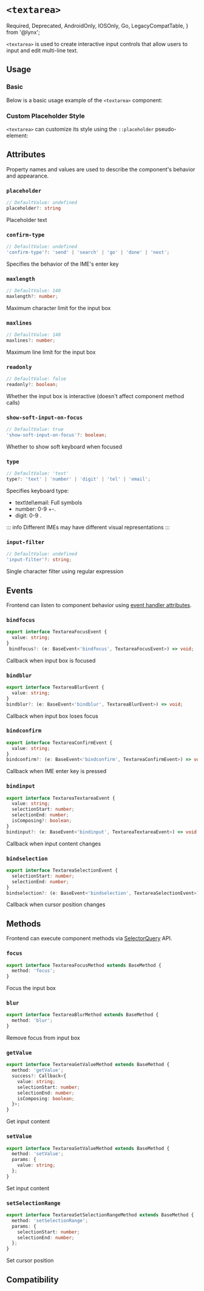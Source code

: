 # `<textarea>`

  Required,
  Deprecated,
  AndroidOnly,
  IOSOnly,
  Go,
  LegacyCompatTable,
} from '@lynx';

`<textarea>` is used to create interactive input controls that allow users to input and edit multi-line text.

## Usage

### Basic

Below is a basic usage example of the `<textarea>` component:

<Go
  example="textarea"
  defaultFile="src/base/index.tsx"
  img="https://lf-lynx.tiktok-cdns.com/obj/lynx-artifacts-oss-sg/plugin/static/textarea_basic.PNG"
  highlight="{13-21}"
/>

### Custom Placeholder Style

`<textarea>` can customize its style using the `::placeholder` pseudo-element:

<Go
  example="textarea"
  defaultFile="src/customized-placeholder/index.tsx"
  img="https://lf-lynx.tiktok-cdns.com/obj/lynx-artifacts-oss-sg/plugin/static/textarea_customized.MP4"
  highlight="{13-21}"
/>

## Attributes

Property names and values are used to describe the component's behavior and appearance.

### `placeholder`

```ts
// DefaultValue: undefined
placeholder?: string
```

Placeholder text

### `confirm-type`

```ts
// DefaultValue: undefined
'confirm-type'?: 'send' | 'search' | 'go' | 'done' | 'next';
```

Specifies the behavior of the IME's enter key

### `maxlength`

```ts
// DefaultValue: 140
maxlength?: number;
```

Maximum character limit for the input box

### `maxlines`

```ts
// DefaultValue: 140
maxlines?: number;
```

Maximum line limit for the input box

### `readonly`

```ts
// DefaultValue: false
readonly?: boolean;
```

Whether the input box is interactive (doesn't affect component method calls)

### `show-soft-input-on-focus`

```ts
// DefaultValue: true
'show-soft-input-on-focus'?: boolean;
```

Whether to show soft keyboard when focused

### `type`

```ts
// DefaultValue: 'text'
type?: 'text' | 'number' | 'digit' | 'tel' | 'email';
```

Specifies keyboard type:

- text\tel\email: Full symbols
- number: 0-9 +-.
- digit: 0-9 .

::: info
Different IMEs may have different visual representations
:::

### `input-filter`

```ts
// DefaultValue: undefined
'input-filter'?: string;
```

Single character filter using regular expression

## Events

Frontend can listen to component behavior using [event handler attributes](../../../guide/interaction/event-handling/event-propagation.mdx#event-handler-attributes).

### `bindfocus`

```ts
export interface TextareaFocusEvent {
  value: string;
}
 bindfocus?: (e: BaseEvent<'bindfocus', TextareaFocusEvent>) => void;
```

Callback when input box is focused

### `bindblur`

```ts
export interface TextareaBlurEvent {
  value: string;
}
bindblur?: (e: BaseEvent<'bindblur', TextareaBlurEvent>) => void;
```

Callback when input box loses focus

### `bindconfirm`

```ts
export interface TextareaConfirmEvent {
  value: string;
}
bindconfirm?: (e: BaseEvent<'bindconfirm', TextareaConfirmEvent>) => void;
```

Callback when IME enter key is pressed

### `bindinput`

```ts
export interface TextareaTextareaEvent {
  value: string;
  selectionStart: number;
  selectionEnd: number;
  isComposing?: boolean;
}
bindinput?: (e: BaseEvent<'bindinput', TextareaTextareaEvent>) => void;
```

Callback when input content changes

### `bindselection`

```ts
export interface TextareaSelectionEvent {
  selectionStart: number;
  selectionEnd: number;
}
bindselection?: (e: BaseEvent<'bindselection', TextareaSelectionEvent>) => void;
```

Callback when cursor position changes

## Methods

Frontend can execute component methods via [SelectorQuery](/api/lynx-api/nodes-ref/nodes-ref-invoke.html) API.

### `focus`

```ts
export interface TextareaFocusMethod extends BaseMethod {
  method: 'focus';
}
```

Focus the input box

### `blur`

```ts
export interface TextareaBlurMethod extends BaseMethod {
  method: 'blur';
}
```

Remove focus from input box

### `getValue`

```ts
export interface TextareaGetValueMethod extends BaseMethod {
  method: 'getValue';
  success?: Callback<{
    value: string;
    selectionStart: number;
    selectionEnd: number;
    isComposing: boolean;
  }>;
}
```

Get input content

### `setValue`

```ts
export interface TextareaSetValueMethod extends BaseMethod {
  method: 'setValue';
  params: {
    value: string;
  };
}
```

Set input content

### `setSelectionRange`

```ts
export interface TextareaSetSelectionRangeMethod extends BaseMethod {
  method: 'setSelectionRange';
  params: {
    selectionStart: number;
    selectionEnd: number;
  };
}
```

Set cursor position

## Compatibility

<LegacyCompatTable metadata="elements/textarea" />
